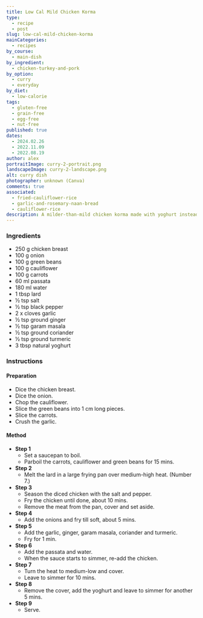 ```yaml
---
title: Low Cal Mild Chicken Korma
type:
  - recipe
  - post
slug: low-cal-mild-chicken-korma
mainCategories:
  - recipes
by_course:
  - main-dish
by_ingredient:
  - chicken-turkey-and-pork
by_option:
  - curry
  - everyday
by_diet:
  - low-calorie
tags:
  - gluten-free
  - grain-free
  - egg-free
  - nut-free
published: true
dates:
  - 2024.02.26
  - 2022.11.09
  - 2022.08.19
author: alex
portraitImage: curry-2-portrait.png
landscapeImage: curry-2-landscape.png
alt: curry dish
photographer: unknown (Canva)
comments: true
associated:
  - fried-cauliflower-rice
  - garlic-and-rosemary-naan-bread
  - cauliflower-rice
description: A milder-than-mild chicken korma made with yoghurt instead of cream add some heat for those that like it.
---
```


<Ingredients>

### Ingredients

- 250 g chicken breast
- 100 g onion
- 100 g green beans
- 100 g cauliflower
- 100 g carrots
- 60 ml passata
- 180 ml water
- 1 tbsp lard
- ½ tsp salt
- ½ tsp black pepper
- 2 x cloves garlic
- ½ tsp ground ginger
- ½ tsp garam masala
- ½ tsp ground coriander
- ½ tsp ground turmeric
- 3 tbsp natural yoghurt

</Ingredients>

<Instructions>

### Instructions

#### Preparation

- Dice the chicken breast.
- Dice the onion.
- Chop the cauliflower.
- Slice the green beans into 1 cm long pieces.
- Slice the carrots.
- Crush the garlic.

#### Method

- **Step 1**
  - Set a saucepan to boil.
  - Parboil the carrots, cauliflower and green beans for 15 mins.
- **Step 2**
  - Melt the lard in a large frying pan over medium-high heat. (Number 7.)
- **Step 3**
  - Season the diced chicken with the salt and pepper.
  - Fry the chicken until done, about 10 mins.
  - Remove the meat from the pan, cover and set aside.
- **Step 4**
  - Add the onions and fry till soft, about 5 mins.
- **Step 5**
  - Add the garlic, ginger, garam masala, coriander and turmeric.
  - Fry for 1 min.
- **Step 6**
  - Add the passata and water.
  - When the sauce starts to simmer, re-add the chicken.
- **Step 7**
  - Turn the heat to medium-low and cover.
  - Leave to simmer for 10 mins.
- **Step 8**
  - Remove the cover, add the yoghurt and leave to simmer for another 5 mins.
- **Step 9**
  - Serve.

</Instructions>
